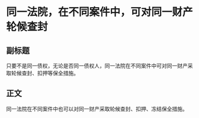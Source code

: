 # 同一法院，在不同案件中，可对同一财产轮候查封
## 副标题
只要不是同一债权，无论是否同一债权人，同一法院在不同案件中可对同一财产采取轮候查封、扣押等保全措施。
## 正文
同一法院在不同案件中也可以对同一财产采取轮候查封、扣押、冻结保全措施。